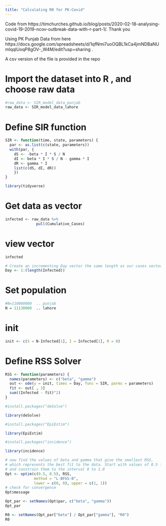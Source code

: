 ```yaml
---
title: "Calculating R0 for PK-Covid"
---
```


Code from https://timchurches.github.io/blog/posts/2020-02-18-analysing-covid-19-2019-ncov-outbreak-data-with-r-part-1/. Thank you

Using PK Punjab Data from here https://docs.google.com/spreadsheets/d/1qfNmi7uoOQBL1kCa4jmNDBaNUmlqqlUoqP8gOV-_W4M/edit?usp=sharing . 

A csv version of the file is provided in the repo


# Import the dataset into R , and choose raw data
```r
#raw_data <- SIR_model_data_punjab
raw_data <- SIR_model_data_lahore
```

# Define SIR function 
```r
SIR <- function(time, state, parameters) {
  par <- as.list(c(state, parameters))
  with(par, {
    dS <- -beta * I * S / N
    dI <- beta * I * S / N - gamma * I
    dR <- gamma * I
    list(c(dS, dI, dR))
    })
}
```


```r
library(tidyverse)
```

# Get data as vector
```r
infected <- raw_data %>%
              pull(Cumulative_Cases)
```

# view vector
```r
infected
```


```r
# Create an incrementing Day vector the same length as our cases vector
Day <- 1:(length(Infected))
```

# Set  population
```r
#N=110000000  .. punjab
N = 11130000  .. lahore
```

# init 
```r
init <- c(S = N-Infected[1], I = Infected[1], R = 0)
```

# Define RSS Solver
```r
RSS <- function(parameters) {
  names(parameters) <- c("beta", "gamma")
  out <- ode(y = init, times = Day, func = SIR, parms = parameters)
  fit <- out[ , 3]
  sum((Infected - fit)^2)
}
```

```r
#install.packages("deSolve")
```

```r
library(deSolve)
```

```r
#install.packages("EpiEstim")

```

```r
library(EpiEstim)
```

```r
#install.packages("incidence")
```

```r
library(incidence)
```

```r
# now find the values of beta and gamma that give the smallest RSS,
# which represents the best fit to the data. Start with values of 0.5 for each,
# and constrain them to the interval 0 to 1.0
Opt <- optim(c(0.5, 0.5), RSS, 
             method = "L-BFGS-B", 
             lower = c(0, 0), upper = c(1, 1)) 
# check for convergence
Opt$message
```

```r
Opt_par <- setNames(Opt$par, c("beta", "gamma"))
Opt_par
```

```r
R0 <- setNames(Opt_par["beta"] / Opt_par["gamma"], "R0")
R0
```

